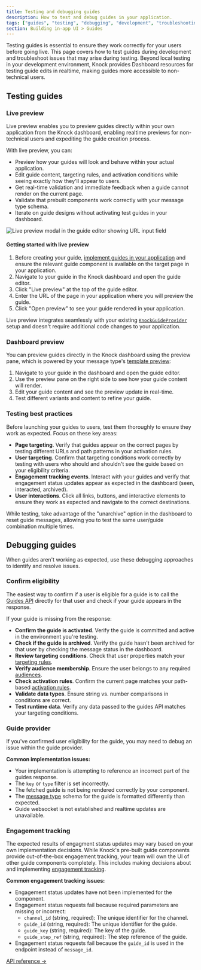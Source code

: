 ```yaml
---
title: Testing and debugging guides
description: How to test and debug guides in your application.
tags: ["guides", "testing", "debugging", "development", "troubleshooting"]
section: Building in-app UI > Guides
---
```


Testing guides is essential to ensure they work correctly for your users before going live. This page covers how to test guides during development and troubleshoot issues that may arise during testing. Beyond local testing in your development environment, Knock provides Dashboard resources for testing guide edits in realtime, making guides more accessible to non-technical users.

## Testing guides

### Live preview

<Callout
  emoji="🚨"
  bgColor="gray"
  title="Note:"
  text="You must be on @knocklabs/react version 0.8.0 or higher in order to use live preview. Older SDK versions do not have this capability."
/>

Live preview enables you to preview guides directly within your own application from the Knock dashboard, enabling realtime previews for non-technical users and expediting the guide creation process.

With live preview, you can:

- Preview how your guides will look and behave within your actual application.
- Edit guide content, targeting rules, and activation conditions while seeing exactly how they'll appear to users.
- Get real-time validation and immediate feedback when a guide cannot render on the current page.
- Validate that prebuilt components work correctly with your message type schema.
- Iterate on guide designs without activating test guides in your dashboard.

<Image
  src="/images/in-app-ui/GuidesLivePreview.png"
  alt="Live preview modal in the guide editor showing URL input field"
  width={1200}
  height={600}
  className="rounded-md mx-auto border border-gray-200"
/>

#### Getting started with live preview

1. Before creating your guide, [implement guides in your application](/in-app-ui/guides/render-guides) and ensure the relevant guide component is available on the target page in your application.
2. Navigate to your guide in the Knock dashboard and open the guide editor.
3. Click "Live preview" at the top of the guide editor.
4. Enter the URL of the page in your application where you will preview the guide.
5. Click "Open preview" to see your guide rendered in your application.

Live preview integrates seamlessly with your existing [`KnockGuideProvider`](/in-app-ui/guides/render-guides) setup and doesn't require additional code changes to your application.

<Callout
  emoji="💡"
  bgColor="grey"
  title="Authentication required?"
  text="If your target preview page requires authentication, make sure you're logged in to your application before attempting to use live preview."
/>

### Dashboard preview

You can preview guides directly in the Knock dashboard using the preview pane, which is powered by your message type's [template preview](/in-app-ui/react/sdk/components/knock-guide-provider):

1. Navigate to your guide in the dashboard and open the guide editor.
2. Use the preview pane on the right side to see how your guide content will render.
3. Edit your guide content and see the preview update in real-time.
4. Test different variants and content to refine your guide.

<Callout
  emoji="⚠️"
  bgColor="yellow"
  title="Keep template code aligned."
  text="To ensure consistency between the dashboard's template preview and the guide component in your application, keep your message type's template preview code aligned with your component code. We recommend using live preview to ensure your actual code renders your guide schema as expected."
/>

### Testing best practices

Before launching your guides to users, test them thoroughly to ensure they work as expected. Focus on these key areas:

- **Page targeting**. Verify that guides appear on the correct pages by testing different URLs and path patterns in your activation rules.
- **User targeting**. Confirm that targeting conditions work correctly by testing with users who should and shouldn't see the guide based on your eligibility criteria.
- **Engagement tracking events**. Interact with your guides and verify that engagement status updates appear as expected in the dashboard (seen, interacted, archived).
- **User interactions**. Click all links, buttons, and interactive elements to ensure they work as expected and navigate to the correct destinations.

While testing, take advantage of the "unarchive" option in the dashboard to reset guide messages, allowing you to test the same user/guide combination multiple times.

## Debugging guides

When guides aren't working as expected, use these debugging approaches to identify and resolve issues.

### Confirm eligibility

The easiest way to confirm if a user is eligible for a guide is to call the [Guides API](/api-reference/users/guides) directly for that user and check if your guide appears in the response.

If your guide is missing from the response:

- **Confirm the guide is activated**. Verify the guide is committed and active in the environment you're testing.
- **Check if the guide is archived**. Verify the guide hasn't been archived for that user by checking the message status in the dashboard.
- **Review targeting conditions**. Check that user properties match your [targeting rules](/in-app-ui/guides/create-guides#targeting).
- **Verify audience membership**. Ensure the user belongs to any required [audiences](/concepts/audiences).
- **Check activation rules**. Confirm the current page matches your path-based [activation rules](/in-app-ui/guides/create-guides#activation).
- **Validate data types**. Ensure string vs. number comparisons in conditions are correct.
- **Test runtime data**. Verify any data passed to the guides API matches your targeting conditions.

### Guide provider

If you've confirmed user eligibility for the guide, you may need to debug an issue within the guide provider.

**Common implementation issues:**

- Your implementation is attempting to reference an incorrect part of the guides response.
- The `key` or `type` filter is set incorrectly.
- The fetched guide is not being rendered correctly by your component.
- The [message type](/in-app-ui/message-types) schema for the guide is formatted differently than expected.
- Guide websocket is not established and realtime updates are unavailable.

### Engagement tracking

The expected results of engagment status updates may vary based on your own implementation decisions. While Knock's pre-built guide components provide out-of-the-box engagement tracking, your team will own the UI of other guide components completely. This includes making decisions about and implementing [engagement tracking](/in-app-ui/guides/handling-engagement#tracking-guide-engagement).

**Common engagement tracking issues:**

- Engagement status updates have not been implemented for the component.
- Engagement status requests fail because required parameters are missing or incorrect:
  - `channel_id` (string, required): The unique identifier for the channel.
  - `guide_id` (string, required): The unique identifier for the guide.
  - `guide_key` (string, required): The key of the guide.
  - `guide_step_ref` (string, required): The step reference of the guide.
- Engagement status requests fail because the `guide_id` is used in the endpoint instead of `message_id`.

[API reference ->](/api-reference/users/guides/mark_message_as_seen)
